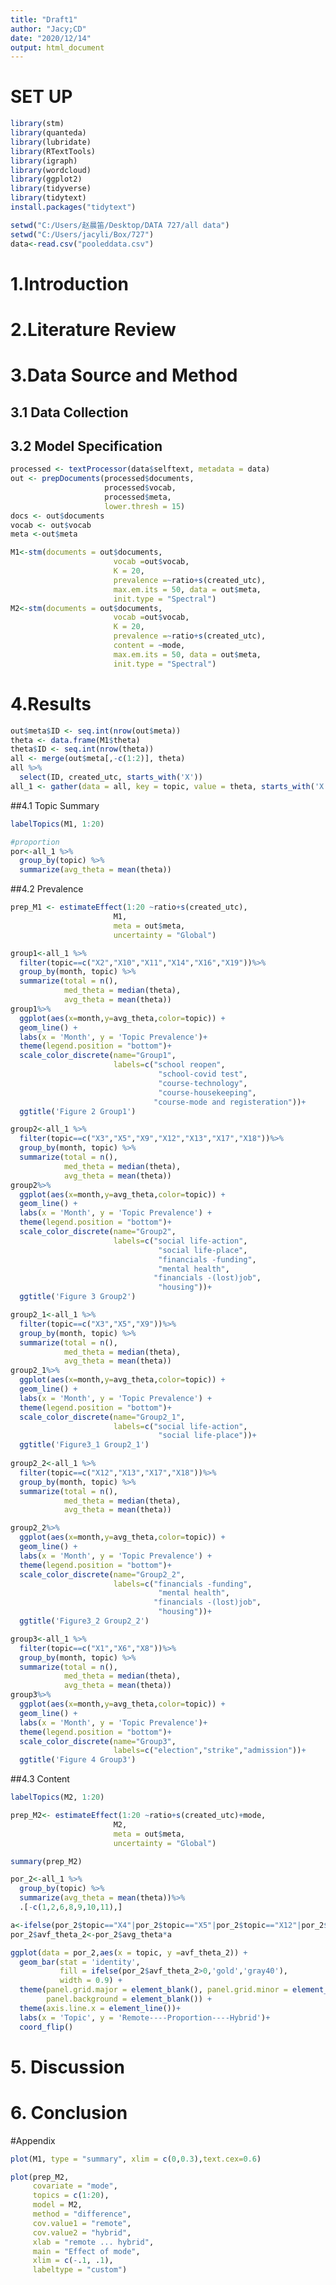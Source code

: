 ---
title: "Draft1"
author: "Jacy;CD"
date: "2020/12/14"
output: html_document
---
# SET UP
```{r packages}
library(stm)
library(quanteda)
library(lubridate)
library(RTextTools)
library(igraph)
library(wordcloud)
library(ggplot2)
library(tidyverse)
library(tidytext)
install.packages("tidytext")
```
```{r load files}
setwd("C:/Users/赵晨笛/Desktop/DATA 727/all data")
setwd("C:/Users/jacyli/Box/727")
data<-read.csv("pooleddata.csv")
```
# 1.Introduction
# 2.Literature Review
# 3.Data Source and Method
## 3.1 Data Collection
## 3.2 Model Specification
```{r Data preparing}
processed <- textProcessor(data$selftext, metadata = data)
out <- prepDocuments(processed$documents,
                     processed$vocab,
                     processed$meta, 
                     lower.thresh = 15)
docs <- out$documents
vocab <- out$vocab
meta <-out$meta
```
```{r Models}
M1<-stm(documents = out$documents, 
                       vocab =out$vocab,
                       K = 20,
                       prevalence =~ratio+s(created_utc),
                       max.em.its = 50, data = out$meta,
                       init.type = "Spectral")
M2<-stm(documents = out$documents, 
                       vocab =out$vocab,
                       K = 20,
                       prevalence =~ratio+s(created_utc),
                       content = ~mode,
                       max.em.its = 50, data = out$meta,
                       init.type = "Spectral")

```
# 4.Results
```{r prepare}
out$meta$ID <- seq.int(nrow(out$meta))
theta <- data.frame(M1$theta)
theta$ID <- seq.int(nrow(theta))
all <- merge(out$meta[,-c(1:2)], theta)
all %>% 
  select(ID, created_utc, starts_with('X'))
all_1 <- gather(data = all, key = topic, value = theta, starts_with('X'), factor_key=TRUE)

```
##4.1 Topic Summary
```{r Table3 topic summary}
labelTopics(M1, 1:20)

#proportion
por<-all_1 %>% 
  group_by(topic) %>% 
  summarize(avg_theta = mean(theta))
```
##4.2 Prevalence
```{r preparing}
prep_M1 <- estimateEffect(1:20 ~ratio+s(created_utc), 
                       M1,
                       meta = out$meta, 
                       uncertainty = "Global")
```







```{r Figure2 group 1}
group1<-all_1 %>% 
  filter(topic==c("X2","X10","X11","X14","X16","X19"))%>%
  group_by(month, topic) %>% 
  summarize(total = n(),
            med_theta = median(theta),
            avg_theta = mean(theta))
group1%>% 
  ggplot(aes(x=month,y=avg_theta,color=topic)) +
  geom_line() +
  labs(x = 'Month', y = 'Topic Prevalence')+
  theme(legend.position = "bottom")+    
  scale_color_discrete(name="Group1",                            
                       labels=c("school reopen",                                                 "outside-covid", 
                                 "school-covid test",
                                 "course-technology",
                                 "course-housekeeping",
                                "course-mode and registeration"))+
  ggtitle('Figure 2 Group1')


```

```{r Figure3 group 2}
group2<-all_1 %>% 
  filter(topic==c("X3","X5","X9","X12","X13","X17","X18"))%>%
  group_by(month, topic) %>% 
  summarize(total = n(),
            med_theta = median(theta),
            avg_theta = mean(theta))
group2%>% 
  ggplot(aes(x=month,y=avg_theta,color=topic)) +
  geom_line() +
  labs(x = 'Month', y = 'Topic Prevalence') +
  theme(legend.position = "bottom")+
  scale_color_discrete(name="Group2",                            
                       labels=c("social life-action",                                                       "social life-covid", 
                                 "social life-place",
                                 "financials -funding",
                                 "mental health",
                                "financials -(lost)job",
                                 "housing"))+
  ggtitle('Figure 3 Group2')

group2_1<-all_1 %>% 
  filter(topic==c("X3","X5","X9"))%>%
  group_by(month, topic) %>% 
  summarize(total = n(),
            med_theta = median(theta),
            avg_theta = mean(theta))
group2_1%>% 
  ggplot(aes(x=month,y=avg_theta,color=topic)) +
  geom_line() +
  labs(x = 'Month', y = 'Topic Prevalence') +
  theme(legend.position = "bottom")+
  scale_color_discrete(name="Group2_1",                            
                       labels=c("social life-action",                                                       "social life-covid", 
                                 "social life-place"))+
  ggtitle('Figure3_1 Group2_1')
 
group2_2<-all_1 %>% 
  filter(topic==c("X12","X13","X17","X18"))%>%
  group_by(month, topic) %>% 
  summarize(total = n(),
            med_theta = median(theta),
            avg_theta = mean(theta))

group2_2%>% 
  ggplot(aes(x=month,y=avg_theta,color=topic)) +
  geom_line() +
  labs(x = 'Month', y = 'Topic Prevalence') +
  theme(legend.position = "bottom")+
  scale_color_discrete(name="Group2_2",                            
                       labels=c("financials -funding",
                                 "mental health",
                                "financials -(lost)job",
                                 "housing"))+
  ggtitle('Figure3_2 Group2_2')

```


```{r Figure4 group 3}
group3<-all_1 %>% 
  filter(topic==c("X1","X6","X8"))%>%
  group_by(month, topic) %>% 
  summarize(total = n(),
            med_theta = median(theta),
            avg_theta = mean(theta))
group3%>% 
  ggplot(aes(x=month,y=avg_theta,color=topic)) +
  geom_line() +
  labs(x = 'Month', y = 'Topic Prevalence')+ 
  theme(legend.position = "bottom")+
  scale_color_discrete(name="Group3",                            
                       labels=c("election","strike","admission"))+
  ggtitle('Figure 4 Group3')


```
##4.3 Content
```{r topics}
labelTopics(M2, 1:20)
```

```{r}
prep_M2<- estimateEffect(1:20 ~ratio+s(created_utc)+mode, 
                       M2,
                       meta = out$meta, 
                       uncertainty = "Global")

summary(prep_M2)

```

```{r Table5}
por_2<-all_1 %>% 
  group_by(topic) %>% 
  summarize(avg_theta = mean(theta))%>%
  .[-c(1,2,6,8,9,10,11),]

a<-ifelse(por_2$topic=="X4"|por_2$topic=="X5"|por_2$topic=="X12"|por_2$topic=="X14"|por_2$topic=="X19",-1,1)
por_2$avf_theta_2<-por_2$avg_theta*a

ggplot(data = por_2,aes(x = topic, y =avf_theta_2)) + 
  geom_bar(stat = 'identity', 
           fill = ifelse(por_2$avf_theta_2>0,'gold','gray40'), 
           width = 0.9) +
  theme(panel.grid.major = element_blank(), panel.grid.minor = element_blank(),
        panel.background = element_blank()) +
  theme(axis.line.x = element_line())+
  labs(x = 'Topic', y = 'Remote----Proportion----Hybrid')+
  coord_flip()

```
# 5. Discussion 
# 6. Conclusion 
#Appendix
```{r porpotion}
plot(M1, type = "summary", xlim = c(0,0.3),text.cex=0.6)
```


```{r}
plot(prep_M2, 
     covariate = "mode", 
     topics = c(1:20),
     model = M2, 
     method = "difference",
     cov.value1 = "remote",
     cov.value2 = "hybrid",
     xlab = "remote ... hybrid",
     main = "Effect of mode",
     xlim = c(-.1, .1),
     labeltype = "custom")
```



